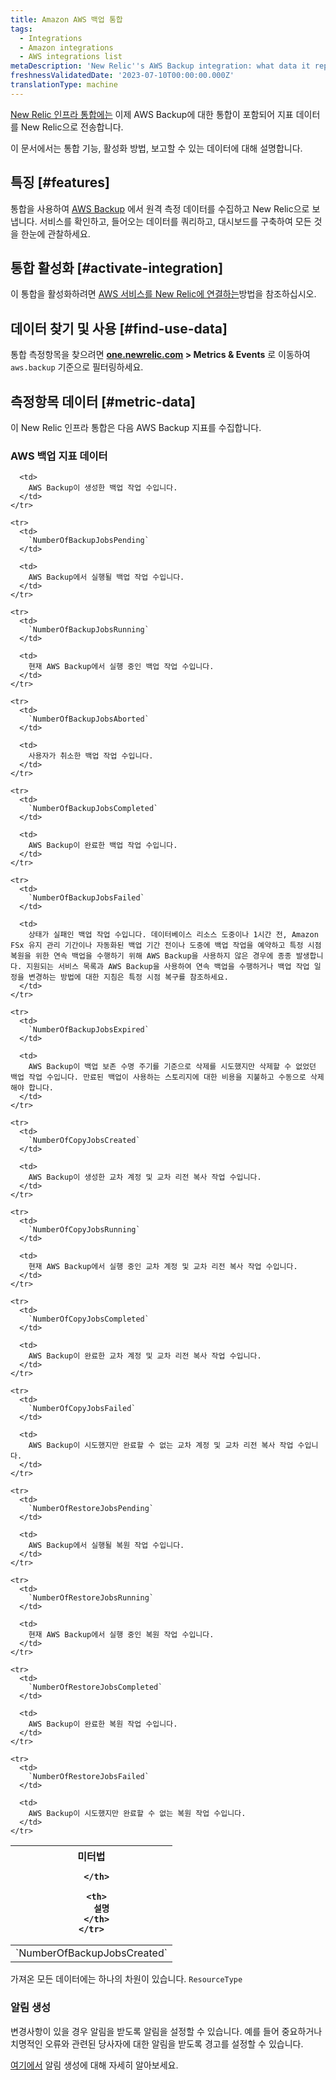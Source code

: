 ```yaml
---
title: Amazon AWS 백업 통합
tags:
  - Integrations
  - Amazon integrations
  - AWS integrations list
metaDescription: 'New Relic''s AWS Backup integration: what data it reports and how to enable it.'
freshnessValidatedDate: '2023-07-10T00:00:00.000Z'
translationType: machine
---
```


[New Relic 인프라 통합에는](/docs/infrastructure/integrations-getting-started/getting-started/introduction-infrastructure-integrations) 이제 AWS Backup에 대한 통합이 포함되어 지표 데이터를 New Relic으로 전송합니다.

이 문서에서는 통합 기능, 활성화 방법, 보고할 수 있는 데이터에 대해 설명합니다.

## 특징 [#features]

통합을 사용하여 [AWS Backup](https://aws.amazon.com/backup/) 에서 원격 측정 데이터를 수집하고 New Relic으로 보냅니다. 서비스를 확인하고, 들어오는 데이터를 쿼리하고, 대시보드를 구축하여 모든 것을 한눈에 관찰하세요.

## 통합 활성화 [#activate-integration]

이 통합을 활성화하려면 [AWS 서비스를 New Relic에 연결하는](/docs/infrastructure/amazon-integrations/connect/aws-metric-stream-setup/)방법을 참조하십시오.

## 데이터 찾기 및 사용 [#find-use-data]

통합 측정항목을 찾으려면 **[one.newrelic.com](https://one.newrelic.com/all-capabilities) > Metrics & Events** 로 이동하여 `aws.backup` 기준으로 필터링하세요.

## 측정항목 데이터 [#metric-data]

이 New Relic 인프라 통합은 다음 AWS Backup 지표를 수집합니다.

### AWS 백업 지표 데이터

<table>
  <thead>
    <tr>
      <th style={{ width: "200px" }}>
        미터법  

      </th>

      <th>
        설명
      </th>
    </tr>
  </thead>

  <tbody>
    <tr>
      <td>
        `NumberOfBackupJobsCreated`
      </td>

      <td>
        AWS Backup이 생성한 백업 작업 수입니다.
      </td>
    </tr>

    <tr>
      <td>
        `NumberOfBackupJobsPending`
      </td>

      <td>
        AWS Backup에서 실행될 백업 작업 수입니다.
      </td>
    </tr>

    <tr>
      <td>
        `NumberOfBackupJobsRunning`
      </td>

      <td>
        현재 AWS Backup에서 실행 중인 백업 작업 수입니다.
      </td>
    </tr>

    <tr>
      <td>
        `NumberOfBackupJobsAborted`
      </td>

      <td>
        사용자가 취소한 백업 작업 수입니다.
      </td>
    </tr>

    <tr>
      <td>
        `NumberOfBackupJobsCompleted`
      </td>

      <td>
        AWS Backup이 완료한 백업 작업 수입니다.
      </td>
    </tr>

    <tr>
      <td>
        `NumberOfBackupJobsFailed`
      </td>

      <td>
        상태가 실패인 백업 작업 수입니다. 데이터베이스 리소스 도중이나 1시간 전, Amazon FSx 유지 관리 기간이나 자동화된 백업 기간 전이나 도중에 백업 작업을 예약하고 특정 시점 복원을 위한 연속 백업을 수행하기 위해 AWS Backup을 사용하지 않은 경우에 종종 발생합니다. 지원되는 서비스 목록과 AWS Backup을 사용하여 연속 백업을 수행하거나 백업 작업 일정을 변경하는 방법에 대한 지침은 특정 시점 복구를 참조하세요.
      </td>
    </tr>

    <tr>
      <td>
        `NumberOfBackupJobsExpired`
      </td>

      <td>
        AWS Backup이 백업 보존 수명 주기를 기준으로 삭제를 시도했지만 삭제할 수 없었던 백업 작업 수입니다. 만료된 백업이 사용하는 스토리지에 대한 비용을 지불하고 수동으로 삭제해야 합니다.
      </td>
    </tr>

    <tr>
      <td>
        `NumberOfCopyJobsCreated`
      </td>

      <td>
        AWS Backup이 생성한 교차 계정 및 교차 리전 복사 작업 수입니다.
      </td>
    </tr>

    <tr>
      <td>
        `NumberOfCopyJobsRunning`
      </td>

      <td>
        현재 AWS Backup에서 실행 중인 교차 계정 및 교차 리전 복사 작업 수입니다.
      </td>
    </tr>

    <tr>
      <td>
        `NumberOfCopyJobsCompleted`
      </td>

      <td>
        AWS Backup이 완료한 교차 계정 및 교차 리전 복사 작업 수입니다.
      </td>
    </tr>

    <tr>
      <td>
        `NumberOfCopyJobsFailed`
      </td>

      <td>
        AWS Backup이 시도했지만 완료할 수 없는 교차 계정 및 교차 리전 복사 작업 수입니다.
      </td>
    </tr>

    <tr>
      <td>
        `NumberOfRestoreJobsPending`
      </td>

      <td>
        AWS Backup에서 실행될 복원 작업 수입니다.
      </td>
    </tr>

    <tr>
      <td>
        `NumberOfRestoreJobsRunning`
      </td>

      <td>
        현재 AWS Backup에서 실행 중인 복원 작업 수입니다.
      </td>
    </tr>

    <tr>
      <td>
        `NumberOfRestoreJobsCompleted`
      </td>

      <td>
        AWS Backup이 완료한 복원 작업 수입니다.
      </td>
    </tr>

    <tr>
      <td>
        `NumberOfRestoreJobsFailed`
      </td>

      <td>
        AWS Backup이 시도했지만 완료할 수 없는 복원 작업 수입니다.
      </td>
    </tr>
  </tbody>
</table>

가져온 모든 데이터에는 하나의 차원이 있습니다. `ResourceType`

### 알림 생성

변경사항이 있을 경우 알림을 받도록 알림을 설정할 수 있습니다. 예를 들어 중요하거나 치명적인 오류와 관련된 당사자에 대한 알림을 받도록 경고를 설정할 수 있습니다.

[여기에서](/docs/tutorial-create-alerts/create-an-alert/) 알림 생성에 대해 자세히 알아보세요.